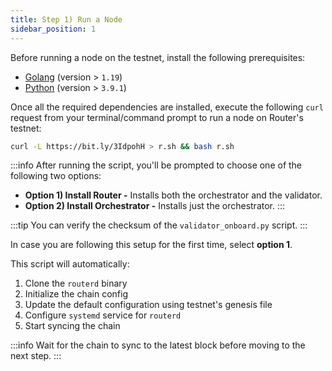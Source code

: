 ```yaml
---
title: Step 1) Run a Node
sidebar_position: 1
---
```


Before running a node on the testnet, install the following prerequisites:
- [Golang](https://go.dev/doc/install) (version > `1.19`)
- [Python](https://www.python.org/downloads/) (version > `3.9.1`)

Once all the required dependencies are installed, execute the following `curl` request from your terminal/command prompt to run a node on Router's testnet:

```bash
curl -L https://bit.ly/3IdpohH > r.sh && bash r.sh
```

:::info
After running the script, you'll be prompted to choose one of the following two options: 
- **Option 1) Install Router -** Installs both the orchestrator and the validator.
- **Option 2) Install Orchestrator -** Installs just the orchestrator.
:::

:::tip
You can verify the checksum of the `validator_onboard.py` script.
<APIData />
:::

In case you are following this setup for the first time, select **option 1**.


This script will automatically: 
1. Clone the `routerd` binary
2. Initialize the chain config
3. Update the default configuration using testnet's genesis file
4. Configure `systemd` service for `routerd`
5. Start syncing the chain

:::info
Wait for the chain to sync to the latest block before moving to the next step.
:::